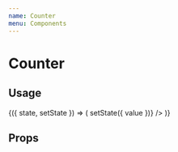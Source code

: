 ```yaml
---
name: Counter
menu: Components
---
```



# Counter

## Usage

<Playground>
  <State initial={{ value: 0 }}>
    {({ state, setState }) => (
      <Counter
        value={state.value}
        onValueChange={value => setState({ value })}
      />
    )}
  </State>
</Playground>

## Props

<Props of={Counter} />
